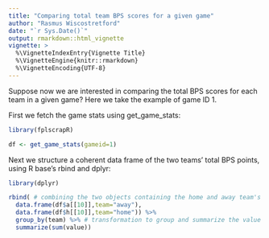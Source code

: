 ```yaml
---
title: "Comparing total team BPS scores for a given game"
author: "Rasmus Wiscostretford"
date: "`r Sys.Date()`"
output: rmarkdown::html_vignette
vignette: >
  %\VignetteIndexEntry{Vignette Title}
  %\VignetteEngine{knitr::rmarkdown}
  %\VignetteEncoding{UTF-8}
---
```


Suppose now we are interested in comparing the total BPS scores for each team in a given game? Here we take the example of game ID 1.

First we fetch the game stats using get_game_stats:

```r

library(fplscrapR)

df <- get_game_stats(gameid=1)
```

Next we structure a coherent data frame of the two teams' total BPS points, using R base's rbind and dplyr:

```r

library(dplyr)

rbind( # combining the two objects containing the home and away team's BPS points
  data.frame(df$a[[10]],team="away"),
  data.frame(df$h[[10]],team="home")) %>% 
  group_by(team) %>% # transformation to group and summarize the value (bps points scored by a given player in the game) at the team variable level
  summarize(sum(value))
```
